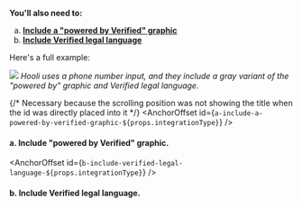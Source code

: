 
<SupportedPhoneNumbersAdmonition/>

**You'll also need to:**
<ol type="a">
    <li>
        <a href={`#a-include-a-powered-by-verified-graphic-${props.integrationType}`}>
            <strong>Include a "powered by Verified" graphic</strong>
        </a>
    </li>
    <li>
        <a href={`#b-include-verified-legal-language-${props.integrationType}`}>
            <strong>Include Verified legal language</strong>
        </a>
    </li>
</ol>

Here's a full example:

![](/img/phone-number-input.png)
*Hooli uses a phone number input, and they include a gray variant of the "powered by" graphic and Verified legal language.*

{/* Necessary because the scrolling position was not showing the title when the id was directly placed into it */}
<AnchorOffset id={`a-include-a-powered-by-verified-graphic-${props.integrationType}`} />
#### a. Include "powered by Verified" graphic.

<IncludePoweredByGraphic/>

<AnchorOffset id={`b-include-verified-legal-language-${props.integrationType}`} />
#### b. Include Verified legal language.

<IncludeVerifiedLegalLanguage agreeToAction="receive an SMS to create a Verified account"/>